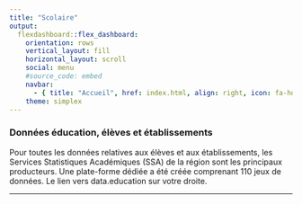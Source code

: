 ```yaml
---
title: "Scolaire"
output: 
  flexdashboard::flex_dashboard:
    orientation: rows
    vertical_layout: fill
    horizontal_layout: scroll
    social: menu
    #source_code: embed
    navbar:
      - { title: "Accueil", href: index.html, align: right, icon: fa-home }
    theme: simplex
---
```



### Données éducation, élèves et établissements

Pour toutes les données relatives aux élèves et aux établissements, les Services Statistiques Académiques (SSA) de la région sont les principaux producteurs. Une plate-forme dédiée a été créée comprenant 110 jeux de données. Le lien vers data.education sur votre droite.

***

[](https://data.education.gouv.fr/explore/?sort=modified){target="_blank}
